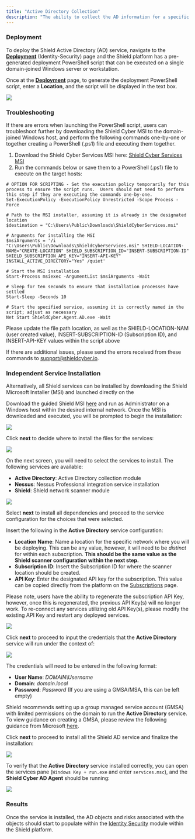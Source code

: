 ```yaml
---
title: "Active Directory Collection"
description: "The ability to collect the AD information for a specific AD environment requires the Shield installation of a **Shield Service** to collect the users, groups, and computers objects and associated attributes.  Shield has a standalone PowerShell script within the [**Deployment**](https://platform.shieldcyber.io/deployment/identity-security) (Identity-Security) page that users can access."
---
```


### Deployment

To deploy the Shield Active Directory (AD) service, navigate to the [**Deployment**](https://platform.shieldcyber.io/deployment/identity-security) (Identity-Security) page and the Shield platform has a pre-generated deployment PowerShell script that can be executed on a single domain-joined Windows server or workstation. 

Once at the [**Deployment**](https://platform.shieldcyber.io/deployment/identity-security) page, to generate the deployment PowerShell script, enter a **Location**, and the script will be displayed in the text box.

<Frame type="glass">
  <img src="/images/ad-service-deploy.png" />
</Frame>

### Troubleshooting

If there are errors when launching the PowerShell script, users can troubleshoot further by downloading the Shield Cyber MSI to the domain-joined Windows host, and perform the following commands one-by-one or together creating a PowerShell (.ps1) file and executing them together.

1. Download the Shield Cyber Services MSI here: [Shield Cyber Services MSI](https://shieldcyberstoregen.blob.core.windows.net/installers/ShieldCyberServices.msi)
2. Run the commands below or save them to a PowerShell (.ps1) file to execute on the target hosts:
```
# OPTION FOR SCRIPTING - Set the execution policy temporarily for this process to ensure the script runs.  Users should not need to perform this step if they are executing the commands one-by-one.
Set-ExecutionPolicy -ExecutionPolicy Unrestricted -Scope Process -Force

# Path to the MSI installer, assuming it is already in the designated location
$destination = "C:\Users\Public\Downloads\ShieldCyberServices.msi"

# Arguments for installing the MSI
$msiArguments = '/i "C:\Users\Public\Downloads\ShieldCyberServices.msi" SHIELD-LOCATION-NAME="CREATE-LOCATION" SHIELD_SUBSCRIPTION_ID="INSERT-SUBSCRIPTION-ID" SHIELD_SUBSCRIPTION_API_KEY="INSERT-API-KEY" INSTALL_ACTIVE_DIRECTORY="Yes" /quiet'

# Start the MSI installation
Start-Process msiexec -ArgumentList $msiArguments -Wait

# Sleep for ten seconds to ensure that installation processes have settled
Start-Sleep -Seconds 10

# Start the specified service, assuming it is correctly named in the script; adjust as necessary
Net Start ShieldCyber.Agent.AD.exe -Wait
```
<Note> Please update the file path location, as well as the SHIELD-LOCATION-NAM (user created value), INSERT-SUBSCRIPTION-ID (Subscription ID), and INSERT-API-KEY values within the script above</Note>

If there are additional issues, please send the errors received from these commands to support@shieldcyber.io.

### Independent Service Installation

Alternatively, all Shield services can be installed by downloading the Shield Microsoft Installer (MSI) and launched directly on the 

Download the guided Shield MSI [here](https://shieldcyberstoregen.blob.core.windows.net/installers/ShieldCyberServices.msi) and run as Administrator on a Windows host within the desired internal network. Once the MSI is downloaded and executed, you will be prompted to begin the installation:

<Frame type="glass">
  <img src="/images/agent-startscreen.png" />
</Frame>

Click **next** to decide where to install the files for the services:
<Frame type="glass">
  <img src="/images/agent-install-location.png" />
</Frame>


On the next screen, you will need to select the services to install.  The following services are available:
- **Active Directory**: Active Directory collection module
- **Nessus**: Nessus Professional integration service installation
- **Shield**: Shield network scanner module

<Frame type="glass">
  <img src="/images/agent-service-selection.png" />
</Frame>

Select **next** to install all dependencies and proceed to the service configuration for the choices that were selected.

Insert the following in the **Active Directory** service configuration: 
- **Location Name**: Name a location for the specific network where you will be deploying.  This can be any value, however, it will need to be *distinct* for within each subscription.  **This should be the same value as the Shield scanner configuration within the next step.**
- **Subscription ID**: Insert the Subscription ID for where the scanner location should be created.
- **API Key**: Enter the designated API key for the subscription.  This value can be copied directly from the platform on the [Subscriptions](https://platform.shieldcyber.io/account) page.

<Warning>Please note, users have the ability to regenerate the subscription API Key, however, once this is regenerated, the previous API Key(s) will no longer work.  To re-connect any services utilizing old API Key(s), please modify the existing API Key and restart any deployed services.</Warning>

<Frame type="glass">
  <img src="/images/agent-shield-config.png" />
</Frame>


Click **next** to proceed to input the credentials that the **Active Directory** service will run under the context of:

<Frame type="glass">
  <img src="/images/agent-ad-credentials.png" />
</Frame>

The credentials will need to be entered in the following format: 
- **User Name**: *DOMAIN\Username*
- **Domain**: *domain.local*
- **Password**: *Password* (If you are using a GMSA/MSA, this can be left empty)


<Info>Shield recommends setting up a group managed service account (GMSA) with limited permissions on the domain to run the **Active Directory** service.  To view guidance on creating a GMSA, please review the following guidance from Microsoft [here](https://learn.microsoft.com/en-us/windows-server/security/group-managed-service-accounts/getting-started-with-group-managed-service-accounts).</Info>

Click **next** to proceed to install all the Shield AD service and finalize the installation: 


<Frame type="glass">
  <img src="/images/agent-finish.png" />
</Frame>

To verify that the **Active Directory** service installed correctly, you can open the services pane (`Windows Key + run.exe` and enter `services.msc`), and the **Shield Cyber AD Agent** should be running:

<Frame type="glass">
  <img src="/images/ad-service.png" />
</Frame>

### Results

Once the service is installed, the AD objects and risks associated with the objects should start to populate within the [Identity Security](https://platform.shieldcyber.io/isecurity/overview) module within the Shield platform.